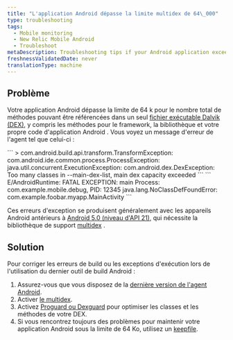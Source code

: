 ```yaml
---
title: "L'application Android dépasse la limite multidex de 64\_000"
type: troubleshooting
tags:
  - Mobile monitoring
  - New Relic Mobile Android
  - Troubleshoot
metaDescription: Troubleshooting tips if your Android application exceeds the 64k limit for DEX files.
freshnessValidatedDate: never
translationType: machine
---
```


## Problème

Votre application Android dépasse la limite de 64 k pour le nombre total de méthodes pouvant être référencées dans un seul [fichier exécutable Dalvik (DEX)](https://developer.android.com/studio/build/multidex.html), y compris les méthodes pour le framework, la bibliothèque et votre propre code d&apos;application Android . Vous voyez un message d&apos;erreur de l&apos;agent tel que celui-ci :

<CollapserGroup>
  <Collapser id="dex-build" title="Exemple de message d'erreur au moment de la construction">
    ```
    > com.android.build.api.transform.TransformException: com.android.ide.common.process.ProcessException: 
    java.util.concurrent.ExecutionException: com.android.dex.DexException: Too many classes in --main-dex-list, main dex capacity exceeded
    ```
  </Collapser>

  <Collapser id="runtime-crash-dex" title="Exemple de message de crash de temps d'exécution">
    ```
    E/AndroidRuntime: FATAL EXCEPTION: main
    Process: com.example.mobile.debug, PID: 12345
    java.lang.NoClassDefFoundError: com.example.foobar.myapp.MainActivity
    ```
  </Collapser>
</CollapserGroup>

Ces erreurs d&apos;exception se produisent généralement avec les appareils Android antérieurs à [Android 5.0 (niveau d&apos;API 21)](https://developer.android.com/about/versions/android-5.0.html), qui nécessite la bibliothèque de support [multidex](https://developer.android.com/studio/build/multidex.html) .

## Solution

Pour corriger les erreurs de build ou les exceptions d&apos;exécution lors de l&apos;utilisation du dernier outil de build Android :

1. Assurez-vous que vous disposez de la [dernière version de l&apos;agent Android](/docs/release-notes/mobile-release-notes/android-release-notes).
2. Activer [le multidex](https://developer.android.com/studio/build/multidex.html).
3. Activez [Proguard ou Dexguard](/docs/mobile-monitoring/new-relic-mobile-android/install-configure/configure-proguard-or-dexguard-android-apps) pour optimiser les classes et les méthodes de votre DEX.
4. Si vous rencontrez toujours des problèmes pour maintenir votre application Android sous la limite de 64 Ko, utilisez un [keepfile](https://google.github.io/android-gradle-dsl/current/com.android.build.gradle.internal.dsl.BuildType.html#com.android.build.gradle.internal.dsl.BuildType:multiDexKeepProguard).